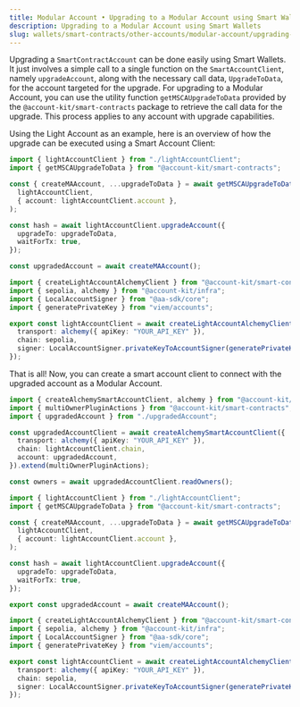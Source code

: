 ```yaml
---
title: Modular Account • Upgrading to a Modular Account using Smart Wallets
description: Upgrading to a Modular Account using Smart Wallets
slug: wallets/smart-contracts/other-accounts/modular-account/upgrading-to-modular-account
---
```


Upgrading a `SmartContractAccount` can be done easily using Smart Wallets. It just involves a simple call to a single function on the `SmartAccountClient`, namely `upgradeAccount`, along with the necessary call data, `UpgradeToData`, for the account targeted for the upgrade. For upgrading to a Modular Account, you can use the utility function `getMSCAUpgradeToData` provided by the `@account-kit/smart-contracts` package to retrieve the call data for the upgrade. This process applies to any account with upgrade capabilities.

Using the Light Account as an example, here is an overview of how the upgrade can be executed using a Smart Account Client:

<CodeBlocks>

```ts example.ts
import { lightAccountClient } from "./lightAccountClient";
import { getMSCAUpgradeToData } from "@account-kit/smart-contracts";

const { createMAAccount, ...upgradeToData } = await getMSCAUpgradeToData(
  lightAccountClient,
  { account: lightAccountClient.account },
);

const hash = await lightAccountClient.upgradeAccount({
  upgradeTo: upgradeToData,
  waitForTx: true,
});

const upgradedAccount = await createMAAccount();
```

```ts lightAccountClient.ts filename="lightAccountClient.ts"
import { createLightAccountAlchemyClient } from "@account-kit/smart-contracts";
import { sepolia, alchemy } from "@account-kit/infra";
import { LocalAccountSigner } from "@aa-sdk/core";
import { generatePrivateKey } from "viem/accounts";

export const lightAccountClient = await createLightAccountAlchemyClient({
  transport: alchemy({ apiKey: "YOUR_API_KEY" }),
  chain: sepolia,
  signer: LocalAccountSigner.privateKeyToAccountSigner(generatePrivateKey()),
});
```

</CodeBlocks>

That is all! Now, you can create a smart account client to connect with the upgraded account as a Modular Account.

<CodeBlocks>

```ts example.ts
import { createAlchemySmartAccountClient, alchemy } from "@account-kit/infra";
import { multiOwnerPluginActions } from "@account-kit/smart-contracts";
import { upgradedAccount } from "./upgradedAccount";

const upgradedAccountClient = await createAlchemySmartAccountClient({
  transport: alchemy({ apiKey: "YOUR_API_KEY" }),
  chain: lightAccountClient.chain,
  account: upgradedAccount,
}).extend(multiOwnerPluginActions);

const owners = await upgradedAccountClient.readOwners();
```

```ts upgradedAccount.ts filename="upgradedAccount.ts"
import { lightAccountClient } from "./lightAccountClient";
import { getMSCAUpgradeToData } from "@account-kit/smart-contracts";

const { createMAAccount, ...upgradeToData } = await getMSCAUpgradeToData(
  lightAccountClient,
  { account: lightAccountClient.account },
);

const hash = await lightAccountClient.upgradeAccount({
  upgradeTo: upgradeToData,
  waitForTx: true,
});

export const upgradedAccount = await createMAAccount();
```

```ts lightAccountClient.ts filename="lightAccountClient.ts"
import { createLightAccountAlchemyClient } from "@account-kit/smart-contracts";
import { sepolia, alchemy } from "@account-kit/infra";
import { LocalAccountSigner } from "@aa-sdk/core";
import { generatePrivateKey } from "viem/accounts";

export const lightAccountClient = await createLightAccountAlchemyClient({
  transport: alchemy({ apiKey: "YOUR_API_KEY" }),
  chain: sepolia,
  signer: LocalAccountSigner.privateKeyToAccountSigner(generatePrivateKey()),
});
```

</CodeBlocks>
